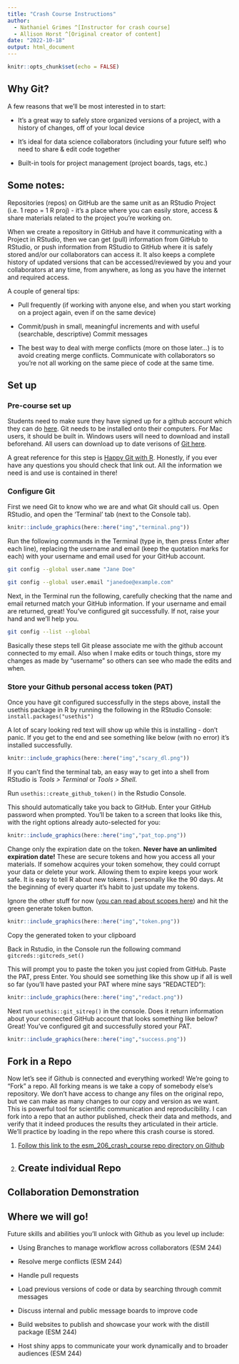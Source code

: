 ```yaml
---
title: "Crash Course Instructions"
author: 
  - Nathaniel Grimes ^[Instructor for crash course]
  - Allison Horst ^[Original creator of content]
date: "2022-10-18"
output: html_document
---
```


```r
knitr::opts_chunk$set(echo = FALSE)
```

## Why Git?

A few reasons that we'll be most interested in to start:

-	It's a great way to safely store organized versions of a project, with a history of changes, off of your local device

-	It's ideal for data science collaborators (including your future self) who need to share & edit code together

-	Built-in tools for project management (project boards, tags, etc.)


## Some notes:

Repositories (repos) on GitHub are the same unit as an RStudio Project (i.e. 1 repo = 1 R proj) - it's a place where you can easily store, access & share materials related to the project you're working on.
 
When we create a repository in GitHub and have it communicating with a Project in RStudio, then we can get (pull) information from GitHub to RStudio, or push information from RStudio to GitHub where it is safely stored and/or our collaborators can access it. It also keeps a complete history of updated versions that can be accessed/reviewed by you and your collaborators at any time, from anywhere, as long as you have the internet and required access.
 
A couple of general tips:
 
-	Pull frequently (if working with anyone else, and when you start working on a project again, even if on the same device)

-	Commit/push in small, meaningful increments and with useful (searchable, descriptive) Commit messages

-	The best way to deal with merge conflicts (more on those later…) is to avoid creating merge conflicts. Communicate with collaborators so you’re not all working on the same piece of code at the same time.

## Set up

### Pre-course set up

Students need to make sure they have signed up for a github account which they can do [here](https://github.com/join). Git needs to be installed onto their computers. For Mac users, it should be built in. Windows users will need to download and install beforehand. All users can download up to date verisons of [Git here](https://git-scm.com/downloads). 

A great reference for this step is [Happy Git with R](https://happygitwithr.com/). Honestly, if you ever have any questions you should check that link out. All the information we need is and use is contained in there!

### Configure Git

First we need Git to know who we are and what Git should call us. Open RStudio, and open the ‘Terminal’ tab (next to the Console tab). 

```r
knitr::include_graphics(here::here("img","terminal.png"))
```




Run the following commands in the Terminal (type in, then press Enter after each line), replacing the username and email (keep the quotation marks for each) with your username and email used for your GitHub account.

``` bash
git config --global user.name "Jane Doe"

git config --global user.email "janedoe@example.com"

```

Next, in the Terminal run the following, carefully checking that the name and email returned match your GitHub information. If your username and email are returned, great! You’ve configured git successfully. If not, raise your hand and we'll help you. 

``` bash
git config --list --global

```
Basically these steps tell Git please associate me with the github account connected to my email. Also when I make edits or touch things, store my changes as made by "username" so others can see who made the edits and when. 

### Store your Github personal access token (PAT)

Once you have git configured successfully in the steps above, install the usethis package in R by running the following in the RStudio Console: `install.packages("usethis")`

A lot of scary looking red text will show up while this is installing - don’t panic. If you get to the end and see something like below (with no error) it’s installed successfully.

```r
knitr::include_graphics(here::here("img","scary_dl.png"))
```

If you can't find the terminal tab, an easy way to get into a shell from RStudio is *Tools > Terminal* or *Tools > Shell*.

Run `usethis::create_github_token()` in the Rstudio Console.

This should automatically take you back to GitHub. Enter your GitHub password when prompted. You’ll be taken to a screen that looks like this, with the right options already auto-selected for you:

```r
knitr::include_graphics(here::here("img","pat_top.png"))
```

Change only the expiration date on the token.  **Never have an unlimited expiration date!** These are secure tokens and how you access all your materials. If somehow acquires your token somehow, they could corrupt your data or delete your work. Allowing them to expire keeps your work safe. It is easy to tell R about new tokens. I personally like the 90 days. At the beginning of every quarter it's habit to just update my tokens.

Ignore the other stuff for now ([you can read about scopes here](https://docs.github.com/en/developers/apps/building-oauth-apps/scopes-for-oauth-apps)) and hit the green generate token button. 

```r
knitr::include_graphics(here::here("img","token.png"))
```

Copy the generated token to your clipboard

Back in Rstudio, in the Console run the following command `gitcreds::gitcreds_set()`

This will prompt you to paste the token you just copied from GitHub. Paste the PAT, press Enter. You should see something like this show up if all is well so far (you’ll have pasted your PAT where mine says “REDACTED”):

```r
knitr::include_graphics(here::here("img","redact.png"))
```

Next run `usethis::git_sitrep()` in the console. Does it return information about your connected GitHub account that looks something like below? Great! You’ve configured git and successfully stored your PAT.


```r
knitr::include_graphics(here::here("img","success.png"))
```



## Fork in a Repo

Now let's see if Github is connected and everything worked! We're going to "Fork" a repo. All forking means is we take a copy of somebody else's repository. We don't have access to change any files on the original repo, but we can make as many changes to our copy and version as we want. This is powerful tool for scientific communication and reproducibility. I can fork into a repo that an author published, check their data and methods, and verify that it indeed produces the results they articulated in their article. We'll practice by loading in the repo where this crash course is stored.

1. [Follow this link to the esm_206_crash_course repo directory on Github](https://github.com/nggrimes/esm_206_crash_course)

2. 
## Create individual Repo

## Collaboration Demonstration


## Where we will go!

Future skills and abilities you'll unlock with Github as you level up include:

- Using Branches to manage workflow across collaborators (ESM 244)

- Resolve merge conflicts (ESM 244)

- Handle pull requests

- Load previous versions of code or data by searching through commit messages

- Discuss internal and public message boards to improve code

- Build websites to publish and showcase your work with the distill package (ESM 244)

- Host shiny apps to communicate your work dynamically and to broader audiences (ESM 244)